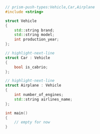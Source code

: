 ```cpp showLineNumbers
// prism-push-types:Vehicle,Car,Airplane
#include <string>

struct Vehicle
{
	std::string brand;
	std::string model;
	int production_year;
};

// highlight-next-line
struct Car : Vehicle
{
	bool is_cabrio;
};

// highlight-next-line
struct Airplane : Vehicle
{
	int number_of_engines;
	std::string airlines_name;
};

int main()
{
	// empty for now
}
```